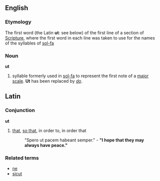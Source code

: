 ==English==
===Etymology===
The first word (the Latin '''ut''': see below) of the first line of a section of [[Scripture]], where the first word in each line was taken to use for the names of the syllables of [[sol-fa]]

===Noun===
'''ut'''

# syllable formerly used in [[sol-fa]] to represent the first note of a [[major scale]].  '''Ut''' has been replaced by ''[[do]]''.

==Latin==
===Conjunction===
'''ut'''

# [[that]], [[so that]], in order to, in order that
#: "Spero ut pacem habeant semper." - '''"I hope that they may always have peace."'''

===Related terms===
*[[ne]]
*[[sicut]]
